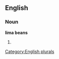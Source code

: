 
==English==

===Noun===
'''lima beans'''

# {{plural of|[[lima bean]]}}

[[Category:English plurals]]